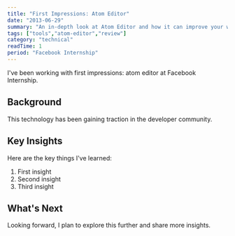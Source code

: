 ```yaml
---
title: "First Impressions: Atom Editor"
date: "2013-06-29"
summary: "An in-depth look at Atom Editor and how it can improve your workflow."
tags: ["tools","atom-editor","review"]
category: "technical"
readTime: 1
period: "Facebook Internship"
---
```


I've been working with first impressions: atom editor at Facebook Internship.

## Background

This technology has been gaining traction in the developer community.

## Key Insights

Here are the key things I've learned:

1. First insight
2. Second insight
3. Third insight

## What's Next

Looking forward, I plan to explore this further and share more insights.

